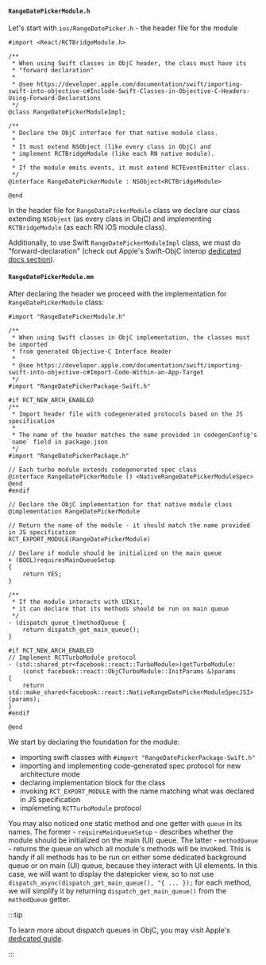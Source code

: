 #### `RangeDatePickerModule.h`

Let's start with `ios/RangeDatePicker.h` - the header file for the module

```objc title="ios/RangeDatePicker.h"
#import <React/RCTBridgeModule.h>

/**
 * When using Swift classes in ObjC header, the class must have its
 * "forward declaration"
 * 
 * @see https://developer.apple.com/documentation/swift/importing-swift-into-objective-c#Include-Swift-Classes-in-Objective-C-Headers-Using-Forward-Declarations
 */
@class RangeDatePickerModuleImpl;

/**
 * Declare the ObjC interface for that native module class.
 * 
 * It must extend NSObject (like every class in ObjC) and
 * implement RCTBridgeModule (like each RN native module).
 * 
 * If the module emits events, it must extend RCTEventEmitter class.
 */
@interface RangeDatePickerModule : NSObject<RCTBridgeModule>

@end
```

In the header file for `RangeDatePickerModule` class we declare our class extending `NSObject` (as every class in ObjC) and implementing `RCTBridgeModule` (as each RN iOS module class).

Additionally, to use Swift `RangeDatePickerModuleImpl` class, we must do "forward-declaration" (check out Apple's Swift-ObjC interop [dedicated docs section](https://developer.apple.com/documentation/swift/importing-swift-into-objective-c#Include-Swift-Classes-in-Objective-C-Headers-Using-Forward-Declarations)).

#### `RangeDatePickerModule.mm`

After declaring the header we proceed with the implementation for `RangeDatePickerModule` class:

```objc title="ios/RangeDatePickerModule.mm"
#import "RangeDatePickerModule.h"

/**
 * When using Swift classes in ObjC implementation, the classes must be imported
 * from generated Objective-C Interface Header
 *
 * @see https://developer.apple.com/documentation/swift/importing-swift-into-objective-c#Import-Code-Within-an-App-Target
 */
#import "RangeDatePickerPackage-Swift.h"

#if RCT_NEW_ARCH_ENABLED
/**
 * Import header file with codegenerated protocols based on the JS specification
 *
 * The name of the header matches the name provided in codegenConfig's `name` field in package.json
 */
#import "RangeDatePickerPackage.h"

// Each turbo module extends codegenerated spec class
@interface RangeDatePickerModule () <NativeRangeDatePickerModuleSpec>
@end
#endif

// Declare the ObjC implementation for that native module class
@implementation RangeDatePickerModule

// Return the name of the module - it should match the name provided in JS specification
RCT_EXPORT_MODULE(RangeDatePickerModule)

// Declare if module should be initialized on the main queue
+ (BOOL)requiresMainQueueSetup
{
    return YES;
}

/**
 * If the module interacts with UIKit,
 * it can declare that its methods should be run on main queue
 */
- (dispatch_queue_t)methodQueue {
    return dispatch_get_main_queue();
}

#if RCT_NEW_ARCH_ENABLED
// Implement RCTTurboModule protocol
- (std::shared_ptr<facebook::react::TurboModule>)getTurboModule:
    (const facebook::react::ObjCTurboModule::InitParams &)params
{
    return std::make_shared<facebook::react::NativeRangeDatePickerModuleSpecJSI>(params);
}
#endif

@end
```

We start by declaring the foundation for the module:

- importing swift classes with `#import "RangeDatePickerPackage-Swift.h"`
- importing and implementing code-generated spec protocol for new architecture mode
- declaring implementation block for the class
- invoking `RCT_EXPORT_MODULE` with the name matching what was declared in JS specification
- implemeting `RCTTurboModule` protocol

You may also noticed one static method and one getter with `queue` in its names.
The former - `requireMainQueueSetup` - describes whether the module should be initialized on the main (UI) queue.
The latter - `methodQueue` - returns the queue on which all module's methods will be invoked.
This is handy if all methods has to be run on either some dedicated background queue or on main (UI) queue, because they interact with UI elements.
In this case, we will want to display the datepicker view, so to not use `dispatch_async(dispatch_get_main_queue(), ^{ ... });` for each method, we will simplify it by returning `dispatch_get_main_queue()` from the `methodQueue` getter.

:::tip

To learn more about dispatch queues in ObjC, you may visit Apple's [dedicated guide](https://developer.apple.com/library/archive/documentation/General/Conceptual/ConcurrencyProgrammingGuide/OperationQueues/OperationQueues.html).

:::
